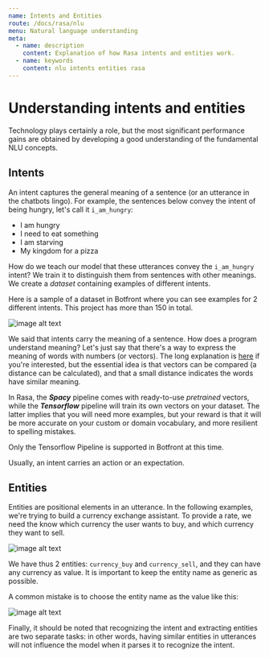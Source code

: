 ```yaml
---
name: Intents and Entities
route: /docs/rasa/nlu
menu: Natural language understanding
meta:
  - name: description
    content: Explanation of how Rasa intents and entities work.
  - name: keywords
    content: nlu intents entities rasa
---
```


# Understanding intents and entities

<Important type="tip" >

Technology plays certainly a role, but the most significant performance gains are obtained by developing a good understanding of the fundamental NLU concepts.

</Important>

## Intents

An intent captures the general meaning of a sentence (or an utterance in the chatbots lingo). For example, the sentences below convey the intent of being hungry, let's call it `i_am_hungry`:

- I am hungry
- I need to eat something
- I am starving
- My kingdom for a pizza

How do we teach our model that these utterances convey the `i_am_hungry` intent? We train it to distinguish them from sentences with other meanings. We create a _dataset_ containing examples of different intents.

Here is a sample of a dataset in Botfront where you can see examples for 2 different intents. This project has more than 150 in total.

![image alt text](../../../images/intents_sample.png)

We said that intents carry the meaning of a sentence. How does a program understand meaning? Let's just say that there's a way to express the meaning of words with numbers (or vectors). The long explanation is [here](https://mrbot.ai/blog/natural-language-processing/understanding-intent-classification/) if you're interested, but the essential idea is that vectors can be compared (a distance can be calculated), and that a small distance indicates the words have similar meaning.

In Rasa, the **_Spacy_** pipeline comes with ready-to-use _pretrained_ vectors, while the **_Tensorflow_** pipeline will train its own vectors on your dataset. The latter implies that you will need more examples, but your reward is that it will be more accurate on your custom or domain vocabulary, and more resilient to spelling mistakes.

<Important type="tip" >

Only the Tensorflow Pipeline is supported in Botfront at this time.

</Important>

Usually, an intent carries an action or an expectation.

## Entities

Entities are positional elements in an utterance. In the following examples, we're trying to build a currency exchange assistant. To provide a rate, we need the know which currency the user wants to buy, and which currency they want to sell.

![image alt text](../../../images/nlu_entities_1.png)

<Important type="tip" title="BEST PRACTICE">

We have thus 2 entities: `currency_buy` and `currency_sell`, and they can have any currency as value. It is important to keep the entity name as generic as possible.

</Important>

<Important type="danger" title="NOT GOOD" >

A common mistake is to choose the entity name as the value like this:
 
![image alt text](../../../images/nlu_entities_2.png)

</Important>

Finally, it should be noted that recognizing the intent and extracting entities are two separate tasks: in other words, having similar entities in utterances will not influence the model when it parses it to recognize the intent.
